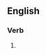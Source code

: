 ==English==

===Verb===
{{head|en|verb form}}

# {{present participle of|walk on eggshells|lang=en|nocat=1}}